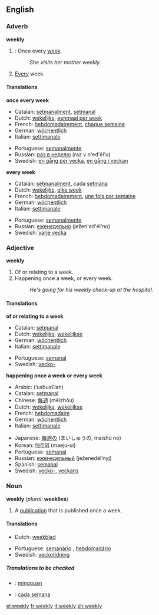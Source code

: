 ==English==

===Adverb===
'''weekly'''

#{{time}}: Once every [[week]].
#:''She visits her mother weekly.''
#[[Every]] week.

====Translations====

'''once every week'''
{{top}}
*Catalan: [[setmanalment]], [[setmanal]]
*Dutch: [[wekelijks]], [[eenmaal per week]]
*French: [[hebdomadairement]], [[chaque semaine]]
*German: [[wöchentlich]]
*Italian: [[settimanale]]
{{mid}}
*Portuguese: [[semanalmente]]
*Russian: [[раз в неделю]] (raz v n'ed'él'u)
*Swedish: [[en gång per vecka]], [[en gång i veckan]]
{{bottom}}

'''every week'''
{{top}}
*Catalan: [[setmanalment]], cada [[setmana]]
*Dutch: [[wekelijks]], [[elke week]]
*French: [[hebdomadairement]], [[une fois par semaine]]
*German: [[wöchentlich]]
*Italian: [[settimanale]]
{{mid}}
*Portuguese: [[semanalmente]]
*Russian: [[еженедельно]] (ježen'ed'él'no)
*Swedish: [[varje vecka]]
{{bottom}}

===Adjective===
'''weekly'''

#Of or relating to a week.
#Happening once a week, or every week.
#:''He's going for his weekly check-up at the hospital.''

====Translations====

'''of or relating to a week'''
{{top}}
*Catalan: [[setmanal]]
*Dutch: [[wekelijks]], [[wekelijkse]]
*German: [[wöchentlich]]
*Italian: [[settimanale]]
{{mid}}
*Portuguese: [[semanal]]
*Swedish: [[vecko-]]
{{bottom}}

'''happening once a week or every week'''
{{top}}
*Arabic: {{ARchar|[[اسبوعيا|أسبوعيًا]]}} (’usbuaʕían)
*Catalan: [[setmanal]]
*Chinese: [[每週]] (měizhōu)
*Dutch: [[wekelijks]], [[wekelijkse]]
*French: [[hebdomadaire]]
*German: [[wöchentlich]]
*Italian: [[settimanale]]
{{mid}}
*Japanese: [[毎週]]の (まいしゅうの, maishū no)
*Korean: [[매주|매주의]] (maeju-ui)
*Portuguese: [[semanal]]
*Russian: [[еженедельный]] (ježenedél’nyj)
*Spanish: [[semanal]]
*Swedish: [[vecko-]], [[veckans]]
{{bottom}}

===Noun===
'''weekly'''  (''plural:'' '''weeklies''')

#A [[publication]] that is published once a week.

====Translations====
{{top}}
*Dutch: [[weekblad]] {{n}}
{{mid}}
*Portuguese: [[semanário]] {{m}}, [[hebdomadário]] {{m}}
*Swedish: [[veckotidning]] {{c}}
{{bottom}}

=====Translations to be checked=====
<!--Remove this section once all of the translations below have been moved into the tables above.-->
{{checktrans}}


*{{ttbc|Indonesian}}: [[minggu|mingguan]]
*{{ttbc|Spanish}}: [[cada semana]]

[[el:weekly]]
[[fr:weekly]]
[[it:weekly]]
[[zh:weekly]]